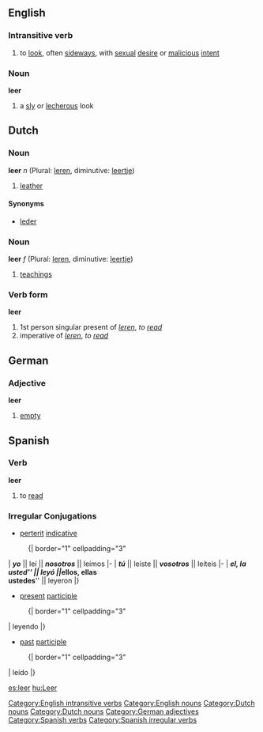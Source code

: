 ==English==
===Intransitive verb===
[[Category:English intransitive verbs]]
{{en-infl-reg-consonant|leer||}}
# to [[look]], often [[sideways]], with [[sexual]] [[desire]] or [[malicious]] [[intent]]
===Noun===
[[Category:English nouns]]
'''leer'''
#a [[sly]] or [[lecherous]] look

==Dutch==
===Noun===
[[Category:Dutch nouns]]
'''leer''' ''n'' (Plural: [[leren]], diminutive: [[leertje]])

# [[leather]]

====Synonyms====
*[[leder]]

===Noun===
[[Category:Dutch nouns]]
'''leer''' ''f'' (Plural: [[leren]], diminutive: [[leertje]])

# [[teachings]]

===Verb form===
'''leer'''

# 1st person singular present of ''[[leren]]'', ''to [[read]]''
# imperative of ''[[leren]]'', ''to [[read]]''

==German==
===Adjective===
[[Category:German adjectives]]
'''leer'''

# [[empty]]

==Spanish==
===Verb===
[[Category:Spanish verbs]]
'''leer'''
# to [[read]]

=== Irregular Conjugations ===
[[Category:Spanish irregular verbs]]
*[[perterit]] [[indicative]]
:{| border="1" cellpadding="3"
| '''''yo''''' || leí || '''''nosotros''''' || leímos
|-
| '''''tú''''' || leíste || '''''vosotros''''' || leíteis
|-
| '''''el, la <br> usted''''' || leyó || '''''ellos, ellas <br> ustedes''''' || leyeron
|}

*[[present]] [[participle]]
:{| border="1" cellpadding="3"
| leyendo
|}

*[[past]] [[participle]]
:{| border="1" cellpadding="3"
| leído
|}

[[es:leer]]
[[hu:Leer]]
